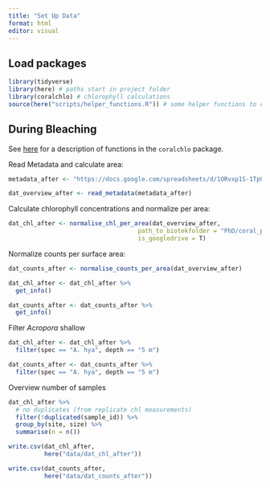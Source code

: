 ```yaml
---
title: "Set Up Data"
format: html
editor: visual
---
```


## Load packages

```r
library(tidyverse) 
library(here) # paths start in project folder
library(coralchlo) # chlorophyll calculations
source(here("scripts/helper_functions.R")) # some helper functions to deal with sample IDs
```

## During Bleaching

See [here](https://andieich.github.io/coral_chlorophyll_symcounts/6_calculations.html) for a description of functions in the `coralchlo` package.

Read Metadata and calculate area:

```r
metadata_after <- "https://docs.google.com/spreadsheets/d/1ORvxp1S-1TpO_f12Qnnd0LyK4phBG3kjY2a0tGh43uk/edit?gid=1251086742#gid=1251086742"

dat_overview_after <- read_metadata(metadata_after)
```

Calculate chlorophyll concentrations and normalize per area:

```r
dat_chl_after <- normalise_chl_per_area(dat_overview_after,
                                    path_to_biotekfolder = "PhD/coral_physiology/photometer_files/csv", 
                                    is_googledrive = T)
```

Normalize counts per surface area:

```r
dat_counts_after <- normalise_counts_per_area(dat_overview_after)
```

```r
dat_chl_after <- dat_chl_after %>% 
  get_info()

dat_counts_after <- dat_counts_after %>% 
  get_info()
```

Filter *Acropora* shallow

```r
dat_chl_after <- dat_chl_after %>% 
  filter(spec == "A. hya", depth == "5 m")

dat_counts_after <- dat_counts_after %>% 
  filter(spec == "A. hya", depth == "5 m")
```

Overview number of samples

```r
dat_chl_after %>% 
  # no duplicates (from replicate chl measurements)
  filter(!duplicated(sample_id)) %>% 
  group_by(site, size) %>% 
  summarise(n = n())
```

```r
write.csv(dat_chl_after, 
          here("data/dat_chl_after"))

write.csv(dat_counts_after, 
          here("data/dat_counts_after"))
```
